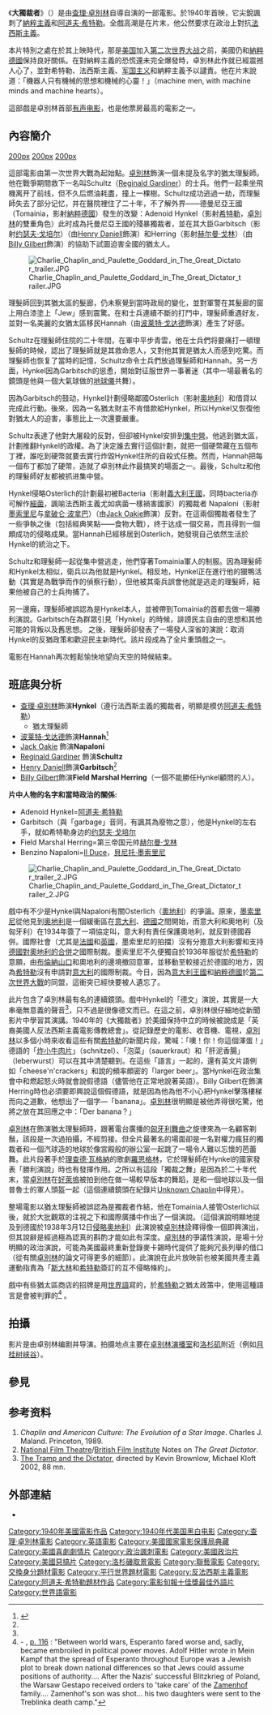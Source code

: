 {{Infobox Film
| name               = 大獨裁者
| original_name      = The Great Dictator
| image              = The Great Dictator (1940) poster.jpg
| caption            = 
| director           = [[查理·卓别林|查理·卓别林]] <br /> {{tsl|en|Wheeler Dryden|Wheeler Dryden}}
| executive_producer =
| producer           = 查理·卓别林
| writer             = 查理·卓别林
| starring           = 查理·卓别林<br />[[波莱特·戈达德|波莱特·戈达德]]<br />{{tsl|en|Jack Oakie|Jack Oakie}}
| music              = 查理·卓别林<br />{{tsl|en|Meredith Willson|Meredith Willson}}
| cinematography     = 
| editing            = 
| studio             = 
| distributor        = [[聯美影業|聯美影業]]
| released           = 1940年10月15日
| runtime            = 124分鐘
| country            = {{USA}}
| language           = [[英語|英語]]
| imdb_id            = 0032553
| amg_id             = 
| budget             = $2,000,000[[美金|美金]]
| gross              =
| preceded_by        = 
| followed_by        = 
}}

《'''大獨裁者'''》（{{lang-en|''The Great Dictator''}}）是由[[查理·卓別林|查理·卓別林]]自導自演的一部電影。於1940年首映，它尖銳諷刺了[[納粹主義|納粹主義]]和[[阿道夫·希特勒|阿道夫·希特勒]]。全戲高潮是在片末，他公然要求在政治上對抗[[法西斯主義|法西斯主義]]。

本片特別之處在於其上映時代，那是[[美国|美国]]加入[[第二次世界大战|第二次世界大战]]之前，美國仍和[[納粹德國|納粹德國]]保持良好關係。在對納粹主義的恐慌還未完全爆發時，卓別林此作就已經震撼人心了，並對希特勒、法西斯主義、[[军国主义|军国主义]]和納粹主義予以譴責。他在片末說道：「機器人只有機械的思想和機械的心靈！」（machine men, with machine minds and machine hearts）。

這部戲是卓別林首部[[有声电影|有声电影]]，也是他票房最高的電影之一。

== 內容簡介 ==
[[image:Great_Dictator_Charlie_Chaplin5.jpg|200px]]
[[image:Dictator_charlie5.jpg|200px]]
[[image:Chaplin_Great_Dictator_final.gif|200px]]

這部電影由第一次世界大戰為起始點。[[卓別林|卓別林]]飾演一個未提及名字的猶太理髮師。他在戰爭期間救下一名叫Schultz（[[Reginald_Gardiner|Reginald Gardiner]]）的士兵。他們一起乘坐飛機离开了前线，但不久后燃油耗盡，撞上一棵樹。Schultz成功逃過一劫，而理髮師失去了部分记忆，并在醫院裡住了二十年，不了解外界——德曼尼亞王國（Tomainia，影射[[納粹德國|納粹德國]]）發生的改變：Adenoid Hynkel（影射[[希特勒|希特勒]]，[[卓別林|卓別林]]的雙重角色）此时成為托曼尼亞王國的殘暴獨裁者，並在其大臣Garbitsch（影射[[约瑟夫·戈培尔|约瑟夫·戈培尔]]）（由[[Henry_Daniell|Henry Daniell]]飾演）和Herring（影射[[赫尔曼·戈林|赫尔曼·戈林]]）（由[[Billy_Gilbert|Billy Gilbert]]飾演）的協助下試圖迫害全國的猶太人。

[[File:Charlie_Chaplin_and_Paulette_Goddard_in_The_Great_Dictator_trailer.JPG|thumb]]

理髮師回到其猶太區的髮廊，仍未察覺到當時政局的變化，並對軍警在其髮廊的窗上用白漆塗上「Jew」感到震驚。在和士兵連續不斷的打鬥中，理髮師重遇好友，並對一名美麗的女猶太區移民Hannah（由[[波莱特·戈达德|波莱特·戈达德]]飾演）產生了好感。

Schultz在理髮師住院的二十年間，在軍中平步青雲，他在士兵們将要痛打一頓理髮師的時候，認出了理髮師就是其救命恩人，又對他其實是猶太人而感到吃驚。而理髮師也恢复了當時的記憶，Schultz命令士兵們放過理髮師和Hannah。另一方面，Hynkel因為Garbitsch的慫恿，開始對征服世界一事著迷（其中一場最著名的鏡頭是他與一個大氣球做的[[地球儀|地球儀]]共舞）。

因為Garbitsch的鼓动，Hynkel計劃侵略鄰國Osterlich（影射[[奧地利|奧地利]]）和借貸以完成此行動。後來，因為一名猶太財主不肯借款給Hynkel，所以Hynkel又恢復他對猶太人的迫害，事態比上一次還要嚴重。

Schultz表達了他對大屠殺的反對，但卻被Hynkel安排到[[集中營|集中營]]。他逃到猶太區，計劃推翻Hynkel的政權。為了決定誰去實行這個計劃，就把一個硬幣藏在五個布丁裡，誰吃到硬幣就要去實行炸毀Hynkel住所的自殺式任務。然而，Hannah把每一個布丁都加了硬幣，造就了卓別林此作最搞笑的場面之一。最後，Schultz和他的理髮師好友都被抓进集中營。

Hynkel侵略Osterlich的計劃最初被Bacteria（影射[[義大利王國_(1861年－1946年)|義大利王國]]，同時bacteria亦可解作[[細菌|細菌]]，諷喻法西斯主義尤如病菌一樣禍害國家）的獨裁者 Napaloni（影射[[墨索里尼|墨索里尼]]与[[拿破仑·波拿巴|拿破仑·波拿巴]]）（由[[Jack_Oakie|Jack Oakie]]飾演）反對。在這兩個獨裁者發生了一些爭執之後（包括經典笑點——食物大戰），终于达成一個交易，而且得到一個頗成功的侵略成果。當Hannah已經移居到Osterlich，她發現自己依然生活於Hynkel的統治之下。

Schultz和理髮師一起從集中營逃走，他們穿著Tomainia軍人的制服。因為理髮師和Hynkel太相似，衛兵以為他就是Hynkel。相反地，Hynkel正在進行他的獵鴨活動（其實是為戰爭而作的偵察行動），但他被其衛兵誤會他就是逃走的理髮師，結果他被自己的士兵拘捕了。

另一邊廂，理髮師被誤認為是Hynkel本人，並被帶到Tomainia的首都去做一場勝利演說。Garbitsch在為群眾引見「Hynkel」的時候，誹謗民主自由的思想和其他可能的背叛以及舊思想。  
{{wikiquote|en:Charlie Chaplin#The Great Dictator (1940)}}
之後，理髮師卻發表了一場發人深省的演說：取消Hynkel的反猶政策和歡迎民主新時代。該片段成為了全片重頭戲之一。

電影在Hannah再次輕鬆愉快地望向天空的時候結束。

== 班底與分析 ==
* [[查理·卓別林|查理·卓別林]]飾演'''Hynkel'''（遵行法西斯主義的獨裁者，明顯是模仿[[阿道夫·希特勒|阿道夫·希特勒]]）
** 猶太理髮師
* [[波莱特·戈达德|波莱特·戈达德]]飾演'''Hannah'''<ref name="bbc2021">{{cite news |url=https://www.bbc.com/zhongwen/simp/world-56236437 |title=《大独裁者》：在希特勒气焰如日中天之时敢于斗胆嘲笑的电影 |publisher=BBC |date=2021-03-02 |accessdate=2021-03-03 |archive-date=2021-03-04 |archive-url=https://web.archive.org/web/20210304145221/https://www.bbc.com/zhongwen/simp/world-56236437 |dead-url=no }}</ref>
* [[Jack_Oakie|Jack Oakie]] 飾演'''Napaloni'''
* [[Reginald_Gardiner|Reginald Gardiner]] 飾演'''Schultz'''
* [[Henry_Daniell|Henry Daniell]]飾演'''Garbitsch'''<ref name="bbc2021"/>
* [[Billy_Gilbert|Billy Gilbert]]飾演'''Field Marshal Herring'''（一個不能勝任Hynkel顧問的人）。

'''片中人物的名字和當時政治的關係:'''
* Adenoid Hynkel=[[阿道夫·希特勒|阿道夫·希特勒]]
* Garbitsch（與「garbage」音同，有諷其為廢物之意），他是Hynkel的左右手，就如希特勒身边的[[约瑟夫·戈培尔|约瑟夫·戈培尔]]
* Field Marshal Herring=第三帝国元帅[[赫尔曼·戈林|赫尔曼·戈林]]
* Benzino Napaloni=[[Duce|Il Duce]]，[[貝尼托·墨索里尼|貝尼托·墨索里尼]]
[[File:Charlie_Chaplin_and_Paulette_Goddard_in_The_Great_Dictator_trailer_2.JPG|right]]

戲中有不少是Hynkel與Napaloni有關Osterlich（[[奧地利|奧地利]]）的爭論。原來，[[墨索里尼|墨索里尼]]從他見到[[奧地利|奧地利]]是一個緩衝區在[[意大利|意大利]]、[[德國|德國]]之間開始，而意大利和奧地利（及匈牙利）在1934年簽了一項協定叫{{le|羅馬議定書|Rome Protocols}}，意大利有責任保護奧地利，就反對德國吞併。國際社會（尤其是[[法國|法國]]和[[英國|英國]]，墨索里尼的拍擋）沒有分擔意大利影響和支持[[德奧合併|德國對奧地利的合併]]之國際制裁。墨索里尼不久便獨自於1936年服從於[[希特勒|希特勒]]的意願，由[[布倫納山口|布倫納山口]]和奧地利的邊境撤回意軍，並移動至較接近於德國的地方，因為[[希特勒|希特勒]]沒有申請對[[意大利|意大利]]的國際制裁。今日，因為[[意大利王國_(1861年-1946年)|意大利王國]]和[[納粹德國|納粹德國]]於[[第二次世界大戰|第二次世界大戰]]的同盟，這衝突已經快要被人遺忘了。

此片包含了卓別林最有名的連續鏡頭。戲中Hynkel的「德文」演說，其實是一大串毫無意義的聲音<ref name="bbc2021"/>，只不過是很像德文而已。在這之前，卓別林很仔細地從新聞影片中學習其演講。1940年的《大獨裁者》於美國保持中立的時候被說成是「英裔美國人反法西斯主義電影傳教總會」。從記錄歷史的電影、收音機、電視，[[卓別林|卓別林]]以多個小時來收看這些有關[[希特勒|希特勒]]的新聞片段，驚喊：「噢！你！你這個渾蛋！」德語的「[[維也納炸牛排|炸小牛肉片]]」（schnitzel）、「泡菜」（sauerkraut）和「肝泥香腸」（leberwurst）可以在其中清楚聽到。在這些「語言」一起的，還有英文片語例如「cheese'n'crackers」和說的頻率頗密的「larger beer」。當Hynkel在政治集會中和燃起怒火時就會說假德語（儘管他在正常地說著英語）。Billy Gilbert在飾演Herring時也必須要即興說這個假德語，就是因為他為他不小心把Hynkel擊落樓梯而向之道歉，他想出了一個字―「banana」。[[卓別林|卓別林]]很明顯是被他弄得很吃驚，他將之放在其回應之中：「Der banana？」

[[卓別林|卓別林]]在飾演猶太理髮師時，跟著電台廣播的[[匈牙利舞曲|匈牙利舞曲]]之旋律來為一名顧客剃鬚，該段是一次過拍攝，不經剪接。但全片最著名的場面卻是一名對權力瘋狂的獨裁者和一個汽球造的地球於像宮殿般的辦公室一起跳了一場令人難以忘懷的芭蕾舞。此片段著手於[[理查德·瓦格納|理查德·瓦格納]]的歌劇[[羅恩格林|羅恩格林]]，它於理髮師在Hynkel的國家發表「勝利演說」時也有發揮作用。之所以有這段「獨裁之舞」是因為於二十年代末，當[[卓別林|卓別林]]在[[好萊塢|好萊塢]]被拍到他在做一場較早版本的舞蹈，是和一個地球以及一個普魯士的軍人頭盔一起（這個連續鏡頭在紀錄片[[Unknown_Chaplin|Unknown Chaplin]]中得見）。

整場電影以猶太理髮師被誤認為是獨裁者作結，他在Tomainia人接管Osterlich以後，就於大批觀眾的注視之下和國際廣播中作出了一個演說。（這個演說明顯地提及到德國於1938年3月12日[[德奧合併|侵略奧地利]]）此演說被[[卓別林|卓別林]]詮釋得像一個即興演出，但其說辭是經過極為認真的斟酌才能如此有深度。[[卓別林|卓別林]]的爭議性演說，是場十分明顯的政治演說，可能為美國最終重新登錄麥卡錫時代提供了能夠冗長列舉的借口（從有關[[卓別林|卓別林]]的論文可得更多的細節）。此演說在此片放映前也被美國共產主義運動指責為「[[斯大林|斯大林]]和[[希特勒|希特勒]]簽訂的互不侵略條約」。

戲中有些猶太區商店的招牌是用[[世界語|世界語]]寫的，於[[希特勒|希特勒]]之猶太政策中，使用這種語言是會被判罪的<ref>- {{cite book|title=Mind & Society Fads|url=https://archive.org/details/mindsocietyfads0000hoff|first=Frank W.|last=Hoffmann|coauthors=William G. Bailey|year=1992|publisher=Haworth Press|id=ISBN 1-56024-178-0}}, [http://books.google.com/books?vid=ISBN1560241780&id=AzFuFjFwVSYC&pg=PA116&lpg=PA116&ots=0lcH7-WVKp&sig=QChd-EaXKt3N25bdqBVPTajyaWU p. 116] {{Wayback|url=http://books.google.com/books?vid=ISBN1560241780&id=AzFuFjFwVSYC&pg=PA116&lpg=PA116&ots=0lcH7-WVKp&sig=QChd-EaXKt3N25bdqBVPTajyaWU |date=20130623081029 }}: "Between world wars, Esperanto fared worse and, sadly, became embroiled in political power moves. Adolf Hitler wrote in Mein Kampf that the spread of Esperanto throughout Europe was a Jewish plot to break down national differences so that Jews could assume positions of authority.... After the Nazis' successful Blitzkrieg of Poland, the Warsaw Gestapo received orders to 'take care' of the [[L._L._Zamenhof|Zamenhof]] family.... Zamenhof's son was shot... his two daughters were sent to the Treblinka death camp."</ref> 。

== 拍攝 ==
影片是由卓别林编剧并导演。拍摄地点主要在[[卓别林演播室|卓别林演播室]]和[[洛杉矶|洛杉矶]]附近（例如[[月桂树峡谷|月桂树峡谷]]）。

== 參見 ==
{{reflist}}

== 参考资料 ==
# ''Chaplin and American Culture: The Evolution of a Star Image''. Charles J. Maland. Princeton, 1989.
# [[National_Film_Theatre|National Film Theatre]]/[[British_Film_Institute|British Film Institute]] Notes on ''The Great Dictator''.
# [[The_Tramp_and_the_Dictator|The Tramp and the Dictator]], directed by Kevin Brownlow, Michael Kloft 2002, 88 mn.

== 外部連結 ==
{{wikiquote}}
* {{imdb title|id=0032553|title=大独裁者}}

{{查理·卓别林}}
{{電影旬報十佳獎最佳國外影片}}
{{Authority control}}
{{DEFAULTSORT:Great Dictator, The}}
[[Category:1940年美國電影作品|Category:1940年美國電影作品]]
[[Category:1940年代美国黑白电影|Category:1940年代美国黑白电影]]
[[Category:查理·卓別林電影|Category:查理·卓別林電影]]
[[Category:英語電影|Category:英語電影]]
[[Category:美國國家電影保護局典藏|Category:美國國家電影保護局典藏]]
[[Category:美國喜劇劇情片|Category:美國喜劇劇情片]]
[[Category:政治諷刺電影|Category:政治諷刺電影]]
[[Category:美國政治片|Category:美國政治片]]
[[Category:美國惡搞片|Category:美國惡搞片]]
[[Category:洛杉磯取景電影|Category:洛杉磯取景電影]]
[[Category:聯藝電影|Category:聯藝電影]]
[[Category:交換身分題材電影|Category:交換身分題材電影]]
[[Category:平行世界題材電影|Category:平行世界題材電影]]
[[Category:反法西斯主義電影|Category:反法西斯主義電影]]
[[Category:阿道夫·希特勒題材作品|Category:阿道夫·希特勒題材作品]]
[[Category:電影旬報十佳獎最佳外語片|Category:電影旬報十佳獎最佳外語片]]
[[Category:世界語電影|Category:世界語電影]]
